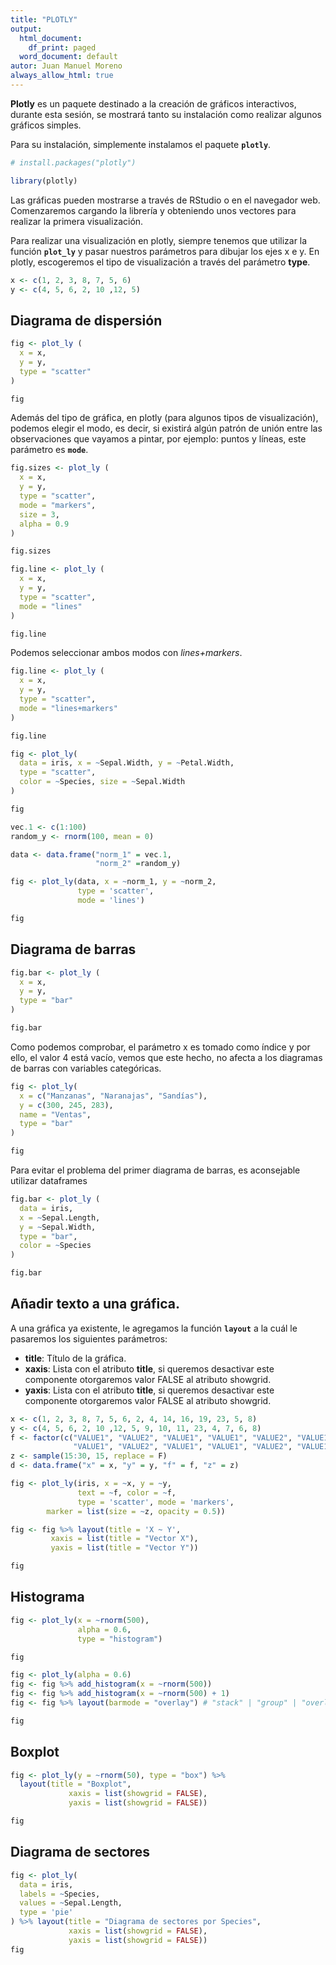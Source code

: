 ```yaml
---
title: "PLOTLY"
output:
  html_document:
    df_print: paged
  word_document: default
autor: Juan Manuel Moreno
always_allow_html: true
---
```


**Plotly** es un paquete destinado a la creación de gráficos interactivos, durante esta sesión, se mostrará tanto su instalación como realizar algunos gráficos simples.

Para su instalación, simplemente instalamos el paquete **`plotly`**.
```r
# install.packages("plotly")

library(plotly)
```

Las gráficas pueden mostrarse a través de RStudio o en el navegador web. Comenzaremos cargando la librería y obteniendo unos vectores para realizar la primera visualización.

Para realizar una visualización en plotly, siempre tenemos que utilizar la función **`plot_ly`** y pasar nuestros parámetros para dibujar los ejes x e y. En plotly, escogeremos el tipo de visualización a través del parámetro **type**.

```r
x <- c(1, 2, 3, 8, 7, 5, 6)
y <- c(4, 5, 6, 2, 10 ,12, 5)
```


## Diagrama de dispersión

```r
fig <- plot_ly (
  x = x,
  y = y,
  type = "scatter"
)

fig
```

Además del tipo de gráfica, en plotly (para algunos tipos de visualización), podemos elegir el modo, es decir, si existirá algún patrón de unión entre las observaciones que vayamos a pintar, por ejemplo: puntos y líneas, este parámetro es **`mode`**.

```r
fig.sizes <- plot_ly (
  x = x,
  y = y,
  type = "scatter",
  mode = "markers",
  size = 3,
  alpha = 0.9
)

fig.sizes
```
```r
fig.line <- plot_ly (
  x = x,
  y = y,
  type = "scatter",
  mode = "lines"
)

fig.line 
```

Podemos seleccionar ambos modos con *lines+markers*.
```r
fig.line <- plot_ly (
  x = x,
  y = y,
  type = "scatter",
  mode = "lines+markers"
)

fig.line 
```

```r
fig <- plot_ly(
  data = iris, x = ~Sepal.Width, y = ~Petal.Width,
  type = "scatter",
  color = ~Species, size = ~Sepal.Width
)

fig
```

```r
vec.1 <- c(1:100)
random_y <- rnorm(100, mean = 0)

data <- data.frame("norm_1" = vec.1, 
                   "norm_2" =random_y)

fig <- plot_ly(data, x = ~norm_1, y = ~norm_2, 
               type = 'scatter', 
               mode = 'lines')

fig
```


## Diagrama de barras

```r
fig.bar <- plot_ly (
  x = x,
  y = y,
  type = "bar"
)

fig.bar 
```

Como podemos comprobar, el parámetro x es tomado como índice y por ello, el valor 4 está vacío, vemos que este hecho, no afecta a los diagramas de barras con variables categóricas.

```r
fig <- plot_ly(
  x = c("Manzanas", "Naranajas", "Sandías"),
  y = c(300, 245, 283),
  name = "Ventas",
  type = "bar"
)

fig
```

Para evitar el problema del primer diagrama de barras, es aconsejable utilizar dataframes
```r
fig.bar <- plot_ly (
  data = iris,
  x = ~Sepal.Length,
  y = ~Sepal.Width,
  type = "bar",
  color = ~Species
)

fig.bar 
```

## Añadir texto a una gráfica.

A una gráfica ya existente, le agregamos la función **`layout`** a la cuál le pasaremos los siguientes parámetros:

* **title**: Título de la gráfica.
* **xaxis**: Lista con el atributo **title**, si queremos desactivar este componente otorgaremos valor FALSE al atributo showgrid.
* **yaxis**: Lista con el atributo **title**, si queremos desactivar este componente otorgaremos valor FALSE al atributo showgrid.

```r
x <- c(1, 2, 3, 8, 7, 5, 6, 2, 4, 14, 16, 19, 23, 5, 8)
y <- c(4, 5, 6, 2, 10 ,12, 5, 9, 10, 11, 23, 4, 7, 6, 8)
f <- factor(c("VALUE1", "VALUE2", "VALUE1", "VALUE1", "VALUE2", "VALUE1", "VALUE1", 
              "VALUE1", "VALUE2", "VALUE1", "VALUE1", "VALUE2", "VALUE1", "VALUE1", "VALUE2"))
z <- sample(15:30, 15, replace = F)
d <- data.frame("x" = x, "y" = y, "f" = f, "z" = z)

fig <- plot_ly(iris, x = ~x, y = ~y, 
               text = ~f, color = ~f,
               type = 'scatter', mode = 'markers', 
        marker = list(size = ~z, opacity = 0.5))

fig <- fig %>% layout(title = 'X ~ Y',
         xaxis = list(title = "Vector X"),
         yaxis = list(title = "Vector Y"))

fig
```

## Histograma

```r
fig <- plot_ly(x = ~rnorm(500),
               alpha = 0.6, 
               type = "histogram")

fig
```

```r
fig <- plot_ly(alpha = 0.6)
fig <- fig %>% add_histogram(x = ~rnorm(500))
fig <- fig %>% add_histogram(x = ~rnorm(500) + 1)
fig <- fig %>% layout(barmode = "overlay") # "stack" | "group" | "overlay" | "relative"

fig
```

## Boxplot

```r
fig <- plot_ly(y = ~rnorm(50), type = "box") %>% 
  layout(title = "Boxplot",
             xaxis = list(showgrid = FALSE),
             yaxis = list(showgrid = FALSE))

fig
```

## Diagrama de sectores

```r
fig <- plot_ly(
  data = iris,
  labels = ~Species,
  values = ~Sepal.Length,
  type = 'pie'
) %>% layout(title = "Diagrama de sectores por Species",
             xaxis = list(showgrid = FALSE),
             yaxis = list(showgrid = FALSE))
fig
```




